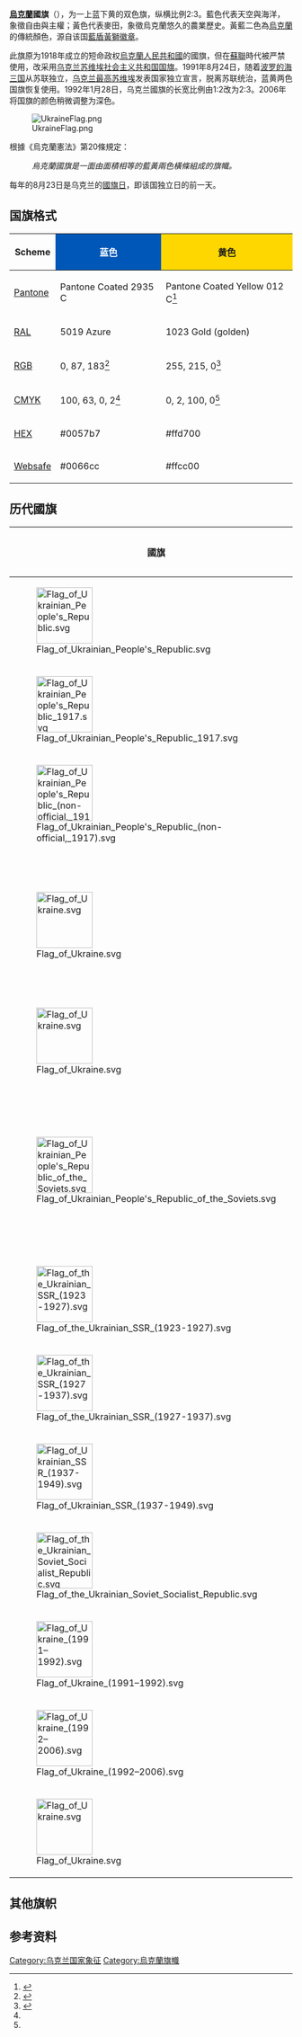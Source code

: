 {{Expand language|en|uk|ru}}
{{NoteTA|G1=IT}}
{{Infobox flag
|Name = 乌克兰
|Article = 国旗
|Image = Flag of Ukraine.svg
|Use = 111010
|Symbol = {{FIAV|normal}}
|Proportion = 2:3
|Adoption = 1918年（最初使用）<br>1991年8月24日（恢复使用）<br>2006年（调整颜色）
|Design = 
|Image2 = Naval Ensign of Ukraine.svg
| Nickname2 = 军旗
|Use2 = 000001
|Symbol2 = {{FIAV|normal}}
|Adoption2 = 2006年6月20日
|Proportion2 = 2:3
|Design2 = 
}}

'''[[烏克蘭|烏克蘭]]國旗'''（{{lang-uk|Державний Прапор України}}），为一上蓝下黄的双色旗，纵横比例2:3。藍色代表天空與海洋，象徵自由與主權；黃色代表麥田，象徵烏克蘭悠久的農業歷史。黃藍二色為[[烏克蘭|烏克蘭]]的傳統顏色，源自该国[[乌克兰国徽|藍盾黃獅徽章]]。

此旗原为1918年成立的短命政权[[烏克蘭人民共和國|烏克蘭人民共和國]]的國旗，但在[[蘇聯|蘇聯]]時代被严禁使用，改采用[[乌克兰苏维埃社会主义共和国国旗|乌克兰苏维埃社会主义共和国国旗]]。1991年8月24日，随着[[波罗的海三国|波罗的海三国]]从苏联独立，[[乌克兰最高苏维埃|乌克兰最高苏维埃]]发表国家独立宣言，脱离苏联统治，蓝黄两色国旗恢复使用。1992年1月28日，乌克兰國旗的长宽比例由1:2改为2:3。2006年将国旗的颜色稍微调整为深色。

[[File:UkraineFlag.png|thumb]]

根據《烏克蘭憲法》第20條規定：
:{{lang|uk|''...Державний Прапор України – стяг із двох рівновеликих горизонтальних смуг синього і жовтого кольорів.''}}
:''烏克蘭國旗是一面由面積相等的藍黃兩色橫條組成的旗幟。''

每年的8月23日是乌克兰的[[烏克蘭國旗日|國旗日]]，即该国独立日的前一天。

== 国旗格式 ==
{{gallery
|height=250
|width=360
|File:Flag of Ukraine (Ratio).svg
}}
{| class="wikitable" style="width:60%; background:#f9f9f9; border:1px solid #aaa; border-collapse:collapse; white-space:nowrap; text-align:left;" cellspacing="0" cellpadding="2" border="1"
|- style="text-align: center; background: #eee"
! Scheme
!style="background:#0057B7;color:white"| 蓝色
! style="background:#FFD700;"| 黄色
|-
| [[Pantone|Pantone]]
|Pantone Coated 2935 C
|Pantone Coated Yellow 012 C<ref name="DSTU_4512">{{cite book |last=Svirko |first=W.|author2=A. Rubcov |author3=A. Gorpinchenko |author4=W. Sinel'nikova |author5=G. Docenko |author6=O. Kupko |author7=I. Potapenko |author8=E. Ershova  |title=State Flag of Ukraine. DSTU 4512:2006 |publisher=State Standards of Ukraine |location=[[Kyiv|Kyiv]] |date=September 2006 | page=7}}</ref>
|-
| [[RAL|RAL]]
| 5019 Azure
| 1023 Gold (golden)
|-
| [[RGB|RGB]]
| 0, 87, 183<ref name="pantone2935">{{Cite web|url=https://www.pantone.com/color-finder/2935-C|title=PANTONE® 2935 C - Find a Pantone Color | Quick Online Color Tool | Pantone|website=www.pantone.com}}</ref>
| 255, 215, 0<ref name="pantone012">{{Cite web|url=https://www.pantone.com/color-finder/Yellow-012-C|title=PANTONE® Yellow 012 C - Find a Pantone Color | Quick Online Color Tool | Pantone|website=www.pantone.com}}</ref>
|-
| [[CMYK|CMYK]]
| 100, 63, 0, 2<ref name="pantone2935" />
| 0, 2, 100, 0<ref name="pantone012" />
|-
| [[网页颜色|HEX]]
| #0057b7
| #ffd700
|-
| [[网页颜色|Websafe]]
| #0066cc
| #ffcc00
|}

==历代國旗==
{| class="wikitable"
|-
! 國旗 !! 國家 !! 使用
|-
|[[File:Flag_of_Ukrainian_People's_Republic.svg|100px]] || {{flag|Ukrainian People's Republic}} || 1917-1918；比例2:3
|-
| [[File:Flag_of_Ukrainian_People's_Republic_1917.svg|100px]] || {{flag|Ukrainian People's Republic}} || 1918-1920；比例2:3
|-
| [[File:Flag_of_Ukrainian_People's_Republic_(non-official,_1917).svg|100px]] || {{flag|Ukrainian People's Republic}} || 1917-1918；比例2:3
|-
| [[File:Flag_of_Ukraine.svg|100px]] || {{flagicon image|Flag of the Ukranian State.svg}} [[西乌克兰人民共和国|西乌克兰人民共和国]] || 1918-1919；比例2:3
|-
| [[File:Flag_of_Ukraine.svg|100px]] ||{{flagicon image|Flag of the Ukranian State.svg}} [[烏克蘭國|烏克蘭國]] || 1918；比例2:3
|-
| [[File:Flag_of_Ukrainian_People's_Republic_of_the_Soviets.svg|100px]] || 烏克蘭苏维埃人民共和國 || 1917–1918；比例2:3
|-
| [[File:Flag_of_the_Ukrainian_SSR_(1923-1927).svg|100px]] ||  {{flag|Ukrainian SSR}} ||1922-1927；比例1:2
|-
| [[File:Flag_of_the_Ukrainian_SSR_(1927-1937).svg|100px]] || {{flag|Ukrainian SSR}} || 1927-1937；比例1:2
|-
| [[File:Flag_of_Ukrainian_SSR_(1937-1949).svg|100px]] || {{flag|Ukrainian SSR}} ||  1937-1949；比例1:2
|-
| [[File:Flag_of_the_Ukrainian_Soviet_Socialist_Republic.svg|100px]] || {{flag|Ukrainian SSR}} ||1949-1991；比例1:2
|-
| [[File:Flag_of_Ukraine_(1991–1992).svg|100px]] || {{flag|Ukraine}} ||1991-1992；比例1:2
|-
| [[File:Flag_of_Ukraine_(1992–2006).svg|100px]] || {{flag|Ukraine}} || 1992-2006；比例2:3
|-
| [[File:Flag_of_Ukraine.svg|100px]] || {{flag|Ukraine}} || 1991 -；比例2:3
|}

== 其他旗帜 ==
{{main|乌克兰旗帜列表}}
{{gallery
|File:Flag of the President of Ukraine.svg|总统旗
|File:Flag of Ukraine (with coat of arms).svg|带国徽的国旗（非正式）
|File:Flag of Ukraine (with coat of arms 2).svg|带国徽的国旗（非正式）
|File:Flag of Ministry of Healthcare of Ukraine.svg|卫生部旗
|File:Flag of the Ministry of Information Policy of Ukraine.svg|信息政策部旗
|File:Flag of Ministry of Agrarian Policy and Food of Ukraine.svg|农业政策和食品部旗
|File:Flag of the Ministry of Defence of Ukraine.svg|国防部旗
|File:Ensign of the Ukrainian Armed Forces.svg|乌克兰武装部队旗
|File:Ensign of the Ukrainian Ground Forces.svg|乌克兰陆军旗
|File:Naval Ensign of Ukraine.svg|乌克兰海军旗
|File:Ensign of the Ukrainian Air Force.svg|乌克兰空军旗
|File:Flag of the National Guard of Ukraine.svg|乌克兰国家卫队旗
|File:Sea Guard Ensign of Ukraine (dress).svg|乌克兰海岸警卫队旗
|File:Sea Guard Jack of Ukraine(1993-).svg|乌克兰海岸警卫队舰首旗
}}

==参考资料==
{{Reflist}}
{{National symbols of Ukraine}}
{{欧洲题目|国旗}}

[[Category:乌克兰国家象征|Category:乌克兰国家象征]]
[[Category:烏克蘭旗幟|Category:烏克蘭旗幟]]